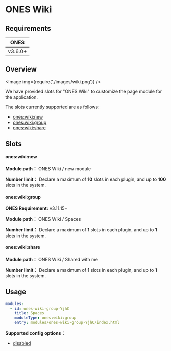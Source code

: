 # ONES Wiki

## Requirements

|  ONES   |
| :-----: |
| v3.6.0+ |

## Overview

<Image img={require('./images/wiki.png')} />

We have provided slots for "ONES Wiki" to customize the page module for the application.

The slots currently supported are as follows:

- [ones:wiki:new](#oneswikinew)
- [ones:wiki:group](#oneswikigroup)
- [ones:wiki:share](#oneswikishare)

## Slots

#### ones:wiki:new

**Module path：** ONES Wiki / new module

**Number limit：** Declare a maximum of **10** slots in each plugin, and up to **100** slots in the system.

#### ones:wiki:group

**ONES Requirement:** v3.11.15+

**Module path：** ONES Wiki / Spaces

**Number limit：** Declare a maximum of **1** slots in each plugin, and up to **1** slots in the system.

#### ones:wiki:share

**Module path：** ONES Wiki / Shared with me

**Number limit：** Declare a maximum of **1** slots in each plugin, and up to **1** slots in the system.

## Usage

```yaml
modules:
  - id: ones-wiki-group-YjhC
    title: Spaces
    moduleType: ones:wiki:group
    entry: modules/ones-wiki-group-YjhC/index.html
```

**Supported config options：**

- [disabled](../../../../reference/config/plugin.yaml#disabled)
